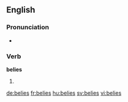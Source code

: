 ==English==

===Pronunciation===
* {{rhymes|aɪz}}

===Verb===
'''belies''' {{p}}

# {{en-third-person singular of|belie}}

[[de:belies]]
[[fr:belies]]
[[hu:belies]]
[[sv:belies]]
[[vi:belies]]